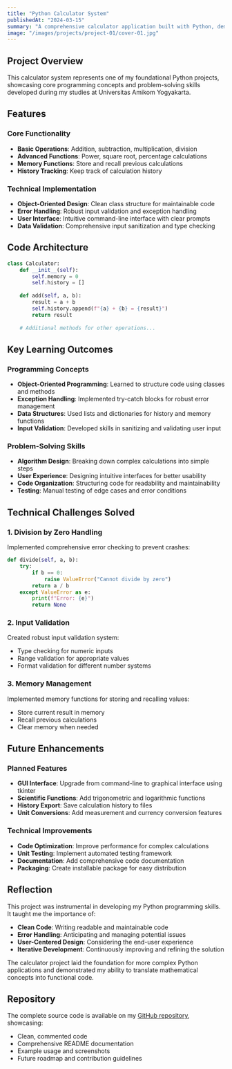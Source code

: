 ```yaml
---
title: "Python Calculator System"
publishedAt: "2024-03-15"
summary: "A comprehensive calculator application built with Python, demonstrating object-oriented programming principles and user input validation."
image: "/images/projects/project-01/cover-01.jpg"
---
```


## Project Overview

This calculator system represents one of my foundational Python projects, showcasing core programming concepts and problem-solving skills developed during my studies at Universitas Amikom Yogyakarta.

## Features

### Core Functionality
- **Basic Operations**: Addition, subtraction, multiplication, division
- **Advanced Functions**: Power, square root, percentage calculations
- **Memory Functions**: Store and recall previous calculations
- **History Tracking**: Keep track of calculation history

### Technical Implementation
- **Object-Oriented Design**: Clean class structure for maintainable code
- **Error Handling**: Robust input validation and exception handling
- **User Interface**: Intuitive command-line interface with clear prompts
- **Data Validation**: Comprehensive input sanitization and type checking

## Code Architecture

```python
class Calculator:
    def __init__(self):
        self.memory = 0
        self.history = []
    
    def add(self, a, b):
        result = a + b
        self.history.append(f"{a} + {b} = {result}")
        return result
    
    # Additional methods for other operations...
```

## Key Learning Outcomes

### Programming Concepts
- **Object-Oriented Programming**: Learned to structure code using classes and methods
- **Exception Handling**: Implemented try-catch blocks for robust error management
- **Data Structures**: Used lists and dictionaries for history and memory functions
- **Input Validation**: Developed skills in sanitizing and validating user input

### Problem-Solving Skills
- **Algorithm Design**: Breaking down complex calculations into simple steps
- **User Experience**: Designing intuitive interfaces for better usability
- **Code Organization**: Structuring code for readability and maintainability
- **Testing**: Manual testing of edge cases and error conditions

## Technical Challenges Solved

### 1. **Division by Zero Handling**
Implemented comprehensive error checking to prevent crashes:
```python
def divide(self, a, b):
    try:
        if b == 0:
            raise ValueError("Cannot divide by zero")
        return a / b
    except ValueError as e:
        print(f"Error: {e}")
        return None
```

### 2. **Input Validation**
Created robust input validation system:
- Type checking for numeric inputs
- Range validation for appropriate values
- Format validation for different number systems

### 3. **Memory Management**
Implemented memory functions for storing and recalling values:
- Store current result in memory
- Recall previous calculations
- Clear memory when needed

## Future Enhancements

### Planned Features
- **GUI Interface**: Upgrade from command-line to graphical interface using tkinter
- **Scientific Functions**: Add trigonometric and logarithmic functions
- **History Export**: Save calculation history to files
- **Unit Conversions**: Add measurement and currency conversion features

### Technical Improvements
- **Code Optimization**: Improve performance for complex calculations
- **Unit Testing**: Implement automated testing framework
- **Documentation**: Add comprehensive code documentation
- **Packaging**: Create installable package for easy distribution

## Reflection

This project was instrumental in developing my Python programming skills. It taught me the importance of:
- **Clean Code**: Writing readable and maintainable code
- **Error Handling**: Anticipating and managing potential issues
- **User-Centered Design**: Considering the end-user experience
- **Iterative Development**: Continuously improving and refining the solution

The calculator project laid the foundation for more complex Python applications and demonstrated my ability to translate mathematical concepts into functional code.

## Repository

The complete source code is available on my [GitHub repository](https://github.com/fairulmuhammad/python-calculator), showcasing:
- Clean, commented code
- Comprehensive README documentation
- Example usage and screenshots
- Future roadmap and contribution guidelines
